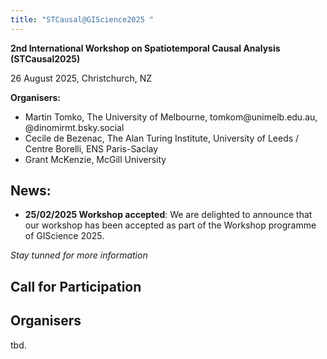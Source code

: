 ```yaml
---
title: "STCausal@GIScience2025 "
---
```


**2nd International Workshop on Spatiotemporal Causal Analysis (STCausal2025)** 

26 August 2025, Christchurch, NZ

**Organisers:**

-	Martin Tomko, The University of Melbourne, tomkom@unimelb.edu.au, @dinomirmt.bsky.social
-	Cecile de Bezenac, The Alan Turing Institute, University of Leeds / Centre Borelli, ENS Paris-Saclay
-	Grant McKenzie, McGill University


## News: 

- **25/02/2025 Workshop accepted**: We are delighted to announce that our workshop has been accepted as part of the Workshop programme of GIScience 2025.

*Stay tunned for more information*

## Call for Participation

## Organisers

tbd.
